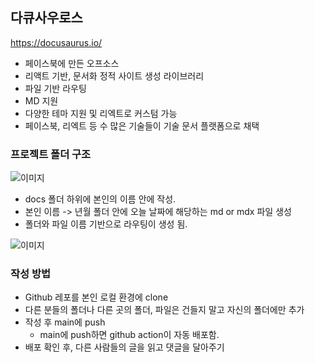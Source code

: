 ## 다큐사우로스

https://docusaurus.io/

- 페이스북에 만든 오프소스
- 리액트 기반, 문서화 정적 사이트 생성 라이브러리
- 파일 기반 라우팅
- MD 지원
- 다양한 테마 지원 및 리엑트로 커스텀 가능
- 페이스북, 리엑트 등 수 많은 기술들이 기술 문서 플랫폼으로 채택

### 프로젝트 폴더 구조

![이미지](2025-02-24-11-40-13.png)

- docs 폴더 하위에 본인의 이름 안에 작성.
- 본인 이름 -> 년월 폴더 안에 오늘 날짜에 해당하는 md or mdx 파일 생성
- 폴더와 파일 이름 기반으로 라우팅이 생성 됨.

![이미지](2025-02-24-13-06-16.png)

### 작성 방법

- Github 레포를 본인 로컬 환경에 clone
- 다른 분들의 폴더나 다른 곳의 폴더, 파일은 건들지 말고 자신의 폴더에만 추가
- 작성 후 main에 push
  - main에 push하면 github action이 자동 배포함.
- 배포 확인 후, 다른 사람들의 글을 읽고 댓글을 달아주기

